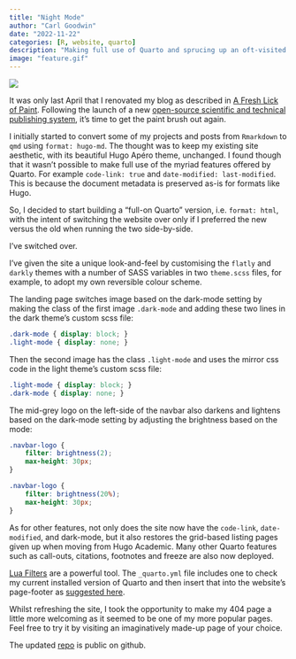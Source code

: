 ```yaml
---
title: "Night Mode"
author: "Carl Goodwin"
date: "2022-11-22"
categories: [R, website, quarto]
description: "Making full use of Quarto and sprucing up an oft-visited 404 page"
image: "feature.gif"
---
```


![](feature.gif)

It was only last April that I renovated my blog as described in [A Fresh Lick of Paint](/blog/renovate). Following the launch of a new [open-source scientific and technical publishing system](https://quarto.org), it's time to get the paint brush out again.

I initially started to convert some of my projects and posts from `Rmarkdown` to `qmd` using `format: hugo-md`. The thought was to keep my existing site aesthetic, with its beautiful Hugo Apéro theme, unchanged. I found though that it wasn't possible to make full use of the myriad features offered by Quarto. For example `code-link: true` and `date-modified: last-modified`. This is because the document metadata is preserved as-is for formats like Hugo.

So, I decided to start building a "full-on Quarto" version, i.e. `format: html`, with the intent of switching the website over only if I preferred the new versus the old when running the two side-by-side.

I've switched over.

I've given the site a unique look-and-feel by customising the `flatly` and `darkly` themes with a number of SASS variables in two `theme.scss` files, for example, to adopt my own reversible colour scheme.

The landing page switches image based on the dark-mode setting by making the class of the first image `.dark-mode` and adding these two lines in the dark theme's custom scss file:

``` scss
.dark-mode { display: block; }
.light-mode { display: none; }
```

Then the second image has the class `.light-mode` and uses the mirror css code in the light theme's custom scss file:

``` scss
.light-mode { display: block; }
.dark-mode { display: none; }
```

The mid-grey logo on the left-side of the navbar also darkens and lightens based on the dark-mode setting by adjusting the brightness based on the mode:

``` scss
.navbar-logo {
    filter: brightness(2);
    max-height: 30px;
}

.navbar-logo {
    filter: brightness(20%);
    max-height: 30px;
}
```

As for other features, not only does the site now have the `code-link`, `date-modified`, and dark-mode, but it also restores the grid-based listing pages given up when moving from Hugo Academic. Many other Quarto features such as call-outs, citations, footnotes and freeze are also now deployed.

[Lua Filters](https://quarto.org/docs/extensions/filters.html) are a powerful tool. The `_quarto.yml` file includes one to check my current installed version of Quarto and then insert that into the website's page-footer as [suggested here](https://stackoverflow.com/questions/74734849/quarto-installed-version-in-website-page-footer).

Whilst refreshing the site, I took the opportunity to make my 404 page a little more welcoming as it seemed to be one of my more popular pages. Feel free to try it by visiting an imaginatively made-up page of your choice.

The updated [repo](https://github.com/cgoo4/quantumjitter) is public on github.
